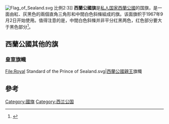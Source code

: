 [[File:Flag_of_Sealand.svg|right]] 比例2:3]]
'''西蘭公國旗'''是[[私人国家|私人国家]][[西蘭公國|西蘭公國]]的国旗，是一面由紅、灰黑色的兩個直角三角形和中間白色斜條組成的旗。该面旗帜于1967年9月2日开始使用。值得注意的是，中間白色斜條并非平分红黑两色，红色部分要大于黑色部分<ref>{{Cite web |url=http://www.fahnenkontor24.de/FOTW/flags/gb!seald.html#flag |title=Sealand |access-date=2016-03-22 |archive-date=2012-01-19 |archive-url=https://web.archive.org/web/20120119102531/http://www.fahnenkontor24.de/FOTW/flags/gb!seald.html#flag |dead-url=yes }}</ref>。

==西蘭公國其他的旗==
===皇室旗幟===
<gallery>
File:Royal Standard of the Prince of Sealand.svg|[[西蘭公國#贝茨家族|西蘭公國親王]]旗幟
</gallery>

==參考==
{{reflist}}
{{西兰公国}}
[[Category:國旗|Category:國旗]]
[[Category:西兰公国|Category:西兰公国]]